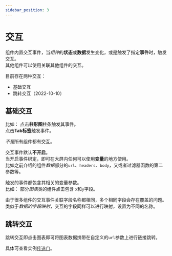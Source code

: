 ```yaml
---
sidebar_position: 3
---
```



# 交互  

  组件内置交互事件，当*组件*的**状态**或**数据**发生变化，或是触发了指定**事件**时，触发交互。  
  其他组件可以使用关联其他组件的交互。  

  目前存在两种交互：  
  - 基础交互  
  - 跳转交互（2022-10-10）  

  <ImagePreview alt="交互介绍" src="/img/docs/设计器/画布/配置/组件配置/交互/interactive-intro.jpg" /> 

## 基础交互  

  比如：
    点击**柱形图**柱条触发其事件。  
    点击**Tab标签**触发事件。  

  *不是*所有组件都有交互。  

  交互事件默认**不开启**。  
  当开启事件绑定，即可在大屏内任何可以使用**变量**的地方使用。    
  比如之前介绍的组件*数据*部分的`url`、`headers`、`body`，又或者过滤器函数的第二参数等。   

  触发的事件都包含其相关的变量参数。  
  比如：
    部分*图表*类的组件点击包含 `x`和`y`字段。  

  由于很多组件的交互事件关联字段名称都相同，多个相同字段会存在覆盖的问题。  
  类似于*数据的字段映射*，交互的字段同样可以进行映射，设置为不同的名称。  

  <ImagePreview alt="交互映射" src="/img/docs/设计器/画布/配置/组件配置/交互/interactive-map.png" /> 

## 跳转交互  

  跳转交互即点击图表即可将图表数据携带在自定义的`url`参数上进行链接跳转。  

  具体可查看实例[传送门](/docs/实例/example-6)。       
